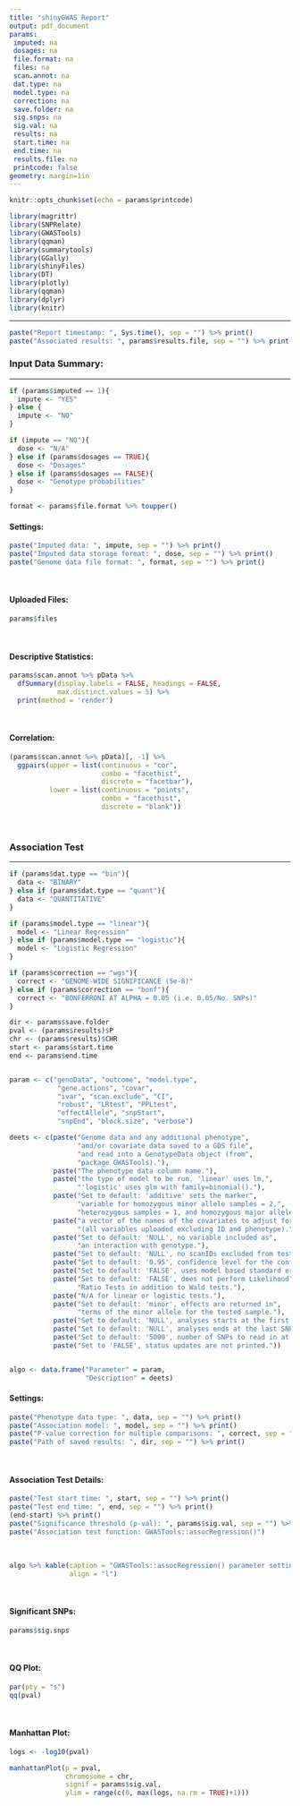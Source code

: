 ```yaml
---
title: "shinyGWAS Report"
output: pdf_document
params:
 imputed: na
 dosages: na
 file.format: na
 files: na
 scan.annot: na
 dat.type: na
 model.type: na
 correction: na
 save.folder: na
 sig.snps: na
 sig.val: na
 results: na
 start.time: na
 end.time: na
 results.file: na
 printcode: false
geometry: margin=1in
---
```


```r
knitr::opts_chunk$set(echo = params$printcode)

library(magrittr)
library(SNPRelate)
library(GWASTools)
library(qqman)
library(summarytools)
library(GGally)
library(shinyFiles)
library(DT)
library(plotly)
library(qqman)
library(dplyr)
library(knitr)
```
----
```r
paste("Report timestamp: ", Sys.time(), sep = "") %>% print()
paste("Associated results: ", params$results.file, sep = "") %>% print()
```

### Input Data Summary:
***
```r
if (params$imputed == 1){
  impute <- "YES"
} else {
  impute <- "NO"
}

if (impute == "NO"){
  dose <- "N/A"
} else if (params$dosages == TRUE){
  dose <- "Dosages"
} else if (params$dosages == FALSE){
  dose <- "Genotype probabilities"
}

format <- params$file.format %>% toupper()

```

#### Settings: 
```r
paste("Imputed data: ", impute, sep = "") %>% print()
paste("Imputed data storage format: ", dose, sep = "") %>% print()
paste("Genome data file format: ", format, sep = "") %>% print()
```
\  

#### Uploaded Files:
```r
params$files
```
\  

#### Descriptive Statistics:
```r
params$scan.annot %>% pData %>% 
  dfSummary(display.labels = FALSE, headings = FALSE,
            max.distinct.values = 5) %>% 
  print(method = 'render')
```
\  

#### Correlation:
```r
(params$scan.annot %>% pData)[, -1] %>% 
  ggpairs(upper = list(continuous = "cor",
                       combo = "facethist",
                       discrete = "facetbar"),
          lower = list(continuous = "points",
                       combo = "facethist",
                       discrete = "blank"))
```
\  
\  

### Association Test
***
```r
if (params$dat.type == "bin"){
  data <- "BINARY"
} else if (params$dat.type == "quant"){
  data <- "QUANTITATIVE"
}

if (params$model.type == "linear"){
  model <- "Linear Regression"
} else if (params$model.type == "logistic"){
  model <- "Logistic Regression"
}

if (params$correction == "wgs"){
  correct <- "GENOME-WIDE SIGNIFICANCE (5e-8)"
} else if (params$correction == "bonf"){
  correct <- "BONFERRONI AT ALPHA = 0.05 (i.e. 0.05/No. SNPs)"
}

dir <- params$save.folder
pval <- (params$results)$P
chr <- (params$results)$CHR
start <- params$start.time
end <- params$end.time


param <- c("genoData", "outcome", "model.type",
            "gene.actions", "covar",
            "ivar", "scan.exclude", "CI",
            "robust", "LRtest", "PPLtest",
            "effectAllele", "snpStart",
            "snpEnd", "block.size", "verbose")

deets <- c(paste("Genome data and any additional phenotype",
                 "and/or covariate data saved to a GDS file",
                 "and read into a GenotypeData object (from",
                 "package GWASTools)."),
           paste("The phenotype data column name."),
           paste("the type of model to be run. 'linear' uses lm,",
                 "'logistic' uses glm with family=binomial()."),
           paste("Set to default: 'additive' sets the marker",
                 "variable for homozygous minor allele samples = 2,",
                 "heterozygous samples = 1, and homozygous major allele samples = 0."),
           paste("a vector of the names of the covariates to adjust for",
                 "(all variables uploaded excluding ID and phenotype)."),
           paste("Set to default: 'NULL', no variable included as",
                 "an interaction with genotype."),
           paste("Set to default: 'NULL', no scanIDs excluded from test."),
           paste("Set to default: '0.95', confidence level for the confidence interval calculations."),
           paste("Set to default: 'FALSE', uses model based standard errors."),
           paste("Set to default: 'FALSE', does not perform Likelihood",
                 "Ratio Tests in addition to Wald tests."),
           paste("N/A for linear or logistic tests."),
           paste("Set to default: 'minor', effects are returned in",
                 "terms of the minor allele for the tested sample."),
           paste("Set to default: 'NULL', analyses starts at the first SNP."),
           paste("Set to default: 'NULL', analyses ends at the last SNP."),
           paste("Set to default: '5000', number of SNPs to read in at once."),
           paste("Set to 'FALSE', status updates are not printed."))


algo <- data.frame("Parameter" = param,
                   "Description" = deets)
```

#### Settings:
```r
paste("Phenotype data type: ", data, sep = "") %>% print()
paste("Association model: ", model, sep = "") %>% print()
paste("P-value correction for multiple comparisons: ", correct, sep = "") %>% print()
paste("Path of saved results: ", dir, sep = "") %>% print()
```
\  

#### Association Test Details:
```r
paste("Test start time: ", start, sep = "") %>% print()
paste("Test end time: ", end, sep = "") %>% print()
(end-start) %>% print()
paste("Significance threshold (p-val): ", params$sig.val, sep = "") %>% print()
paste("Association test function: GWASTools::assocRegression()")
```
\  

```r
algo %>% kable(caption = "GWASTools::assocRegression() parameter settings:", 
               align = "l")
```
\  

#### Significant SNPs:
```r
params$sig.snps
```
\  

#### QQ Plot:
```r
par(pty = "s")
qq(pval)
```
\  

#### Manhattan Plot:
```r
logs <- -log10(pval)

manhattanPlot(p = pval,
              chromosome = chr,
              signif = params$sig.val,
              ylim = range(c(0, max(logs, na.rm = TRUE)+1)))
```










